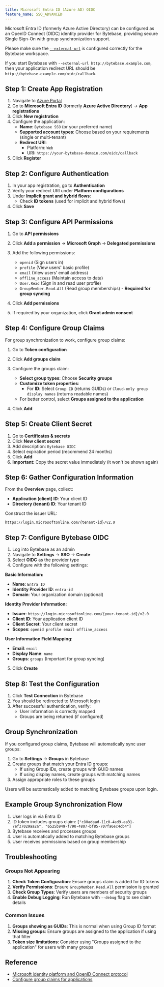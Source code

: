 ```yaml
---
title: Microsoft Entra ID (Azure AD) OIDC
feature_name: SSO_ADVANCED
---
```


Microsoft Entra ID (formerly Azure Active Directory) can be configured as an OpenID Connect (OIDC) identity provider for Bytebase, providing secure Single Sign-On with group synchronization support.

<Info>

Please make sure the [`--external-url`](/get-started/self-host/external-url) is configured correctly for the Bytebase workspace.

If you start Bytebase with `--external-url http://bytebase.example.com`, then your application redirect URL should be `http://bytebase.example.com/oidc/callback`.

</Info>

## Step 1: Create App Registration

1. Navigate to [Azure Portal](https://portal.azure.com)
2. Go to **Microsoft Entra ID** (formerly **Azure Active Directory**) → **App registrations**
3. Click **New registration**
4. Configure the application:
   - **Name**: `Bytebase SSO` (or your preferred name)
   - **Supported account types**: Choose based on your requirements (single or multi-tenant)
   - **Redirect URI**:
     - Platform: `Web`
     - URI: `https://your-bytebase-domain.com/oidc/callback`
5. Click **Register**

## Step 2: Configure Authentication

1. In your app registration, go to **Authentication**
2. Verify your redirect URI under **Platform configurations**
3. Under **Implicit grant and hybrid flows**:
   - Check **ID tokens** (used for implicit and hybrid flows)
4. Click **Save**

## Step 3: Configure API Permissions

1. Go to **API permissions**
2. Click **Add a permission** → **Microsoft Graph** → **Delegated permissions**
3. Add the following permissions:

   - `openid` (Sign users in)
   - `profile` (View users' basic profile)
   - `email` (View users' email address)
   - `offline_access` (Maintain access to data)
   - `User.Read` (Sign in and read user profile)
   - `GroupMember.Read.All` (Read group memberships) - **Required for group syncing**

4. Click **Add permissions**
5. If required by your organization, click **Grant admin consent**

## Step 4: Configure Group Claims

For group synchronization to work, configure group claims:

1. Go to **Token configuration**
2. Click **Add groups claim**
3. Configure the groups claim:

   - **Select group types**: Choose **Security groups**
   - **Customize token properties**:
     - For **ID**: Select `Group ID` (returns GUIDs) or `Cloud-only group display names` (returns readable names)
   - For better control, select **Groups assigned to the application**

4. Click **Add**

## Step 5: Create Client Secret

1. Go to **Certificates & secrets**
2. Click **New client secret**
3. Add description: `Bytebase OIDC`
4. Select expiration period (recommend 24 months)
5. Click **Add**
6. **Important**: Copy the secret value immediately (it won't be shown again)

## Step 6: Gather Configuration Information

From the **Overview** page, collect:

- **Application (client) ID**: Your client ID
- **Directory (tenant) ID**: Your tenant ID

Construct the issuer URL:

```text
https://login.microsoftonline.com/{tenant-id}/v2.0
```

## Step 7: Configure Bytebase OIDC

1. Log into Bytebase as an admin
2. Navigate to **Settings** → **SSO** → **Create**
3. Select **OIDC** as the provider type
4. Configure with the following settings:

**Basic Information:**

- **Name**: `Entra ID`
- **Identity Provider ID**: `entra-id`
- **Domain**: Your organization domain (optional)

**Identity Provider Information:**

- **Issuer**: `https://login.microsoftonline.com/{your-tenant-id}/v2.0`
- **Client ID**: Your application client ID
- **Client Secret**: Your client secret
- **Scopes**: `openid profile email offline_access`

**User Information Field Mapping:**

- **Email**: `email`
- **Display Name**: `name`
- **Groups**: `groups` (Important for group syncing)

5. Click **Create**

## Step 8: Test the Configuration

1. Click **Test Connection** in Bytebase
2. You should be redirected to Microsoft login
3. After successful authentication, verify:
   - User information is correctly mapped
   - Groups are being returned (if configured)

## Group Synchronization

If you configured group claims, Bytebase will automatically sync user groups:

1. Go to **Settings** → **Groups** in Bytebase
2. Create groups that match your Entra ID groups:
   - If using Group IDs, create groups with GUID names
   - If using display names, create groups with matching names
3. Assign appropriate roles to these groups

Users will be automatically added to matching Bytebase groups upon login.

## Example Group Synchronization Flow

1. User logs in via Entra ID
2. ID token includes groups claim: `["c80adaad-11c0-4ad9-aa31-7ef37029aa2a", "6525b949-f790-4807-bf85-707fa6ec4cb4"]`
3. Bytebase receives and processes groups
4. User is automatically added to matching Bytebase groups
5. User receives permissions based on group membership

## Troubleshooting

### Groups Not Appearing

1. **Check Token Configuration**: Ensure groups claim is added for ID tokens
2. **Verify Permissions**: Ensure `GroupMember.Read.All` permission is granted
3. **Check Group Types**: Verify users are members of security groups
4. **Enable Debug Logging**: Run Bytebase with `--debug` flag to see claim details

### Common Issues

1. **Groups showing as GUIDs**: This is normal when using Group ID format
2. **Missing groups**: Ensure groups are assigned to the application if using that filter
3. **Token size limitations**: Consider using "Groups assigned to the application" for users with many groups

## Reference

- [Microsoft identity platform and OpenID Connect protocol](https://docs.microsoft.com/en-us/azure/active-directory/develop/v2-protocols-oidc)
- [Configure group claims for applications](https://docs.microsoft.com/en-us/azure/active-directory/develop/active-directory-optional-claims)
